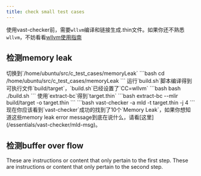 ```yaml
---
title: check small test cases
---
```


<Tip>使用vast-checker前，需要`wllvm`编译和链接生成.thin文件。如果你还不熟悉`wllvm`，不妨看看[wllvm使用指南](/essentials/wllvm.mdx)</Tip>

## 检测memory leak
<Steps>
  <Step title="使用wllvm编译和链接memory leak test cases">
    切换到`/home/ubuntu/src/c_test_cases/memoryLeak`
    ```bash
    cd /home/ubuntu/src/c_test_cases/memoryLeak
    ```
    运行`build.sh`脚本编译得到可执行文件`build/target`，`build.sh`已经设置了`CC=wllvm`
    ```bash
    bash ./build.sh
    ```
    使用`extract-bc`得到`target.thin`
    ```bash
    extract-bc --mlir build/target -o target.thin
    ```
  </Step>
  <Step title="vast-checker检测target.thin">
    ```bash
    vast-checker -a mld -t target.thin -j 4
    ```
    现在你应该看到`vast-checker`成功的找到了10个`Memory Leak`，如果你想知道这些memory leak error message到底在说什么，请看[这里](/essentials/vast-checker/mld-msg)。
  </Step>
</Steps>

## 检测buffer over flow
<Steps>
  <Step title="使用wllvm编译和链接buffer over flow test cases">
    These are instructions or content that only pertain to the first step.
  </Step>
  <Step title="vast-checker检测target.thin">
    These are instructions or content that only pertain to the second step.
  </Step>
</Steps>